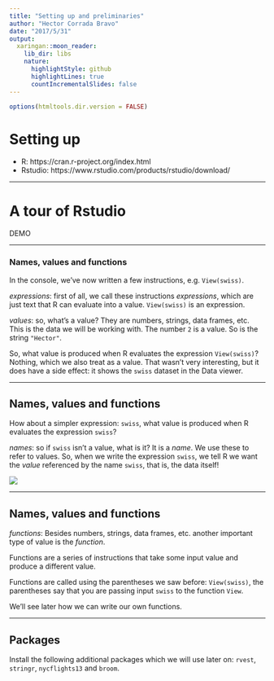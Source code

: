 ```yaml
---
title: "Setting up and preliminaries"
author: "Hector Corrada Bravo"
date: "2017/5/31"
output:
  xaringan::moon_reader:
    lib_dir: libs
    nature:
      highlightStyle: github
      highlightLines: true
      countIncrementalSlides: false
---
```


```r
options(htmltools.dir.version = FALSE)
```

# Setting up

- R: https://cran.r-project.org/index.html
- Rstudio: https://www.rstudio.com/products/rstudio/download/

---

# A tour of Rstudio

DEMO

---

### Names, values and functions

In the console, we've now written a few instructions, e.g. `View(swiss)`. 

_expressions_: first of all, we call these instructions _expressions_, which are just text that R can evaluate into a value. `View(swiss)` is an expression.

_values_: so, what's a value? They are numbers, strings, data frames, etc. This is the data we will be working with. The number `2` is a value. So is the string `"Hector"`. 

So, what value is produced when R evaluates the expression `View(swiss)`? Nothing, which we also treat as a value. That wasn't very interesting, but it does have a side effect: it shows the `swiss` dataset in the Data viewer. 


---

## Names, values and functions

How about a simpler expression: `swiss`, what value is produced when R evaluates the expression `swiss`? 

_names_: so if `swiss` isn't a value, what is it? It is a _name_. We use these to refer to values. So, when we write the expression `swiss`, we tell R we want the _value_ referenced by the name `swiss`, that is, the data itself!

![](img/names_values.png)

---

## Names, values and functions

_functions_: Besides numbers, strings, data frames, etc. another important type of value is the _function_.

Functions are a series of instructions that take some input value and produce a different value.  

Functions are called using the parentheses we saw before: `View(swiss)`, the parentheses say that you are passing input `swiss` to the function `View`. 

We'll see later how we can write our own functions.

---

## Packages

Install the following additional packages which we will use later on: `rvest`, `stringr`, `nycflights13` and `broom`.

